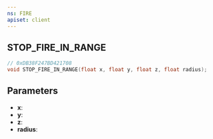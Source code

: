 ```yaml
---
ns: FIRE
apiset: client
---
```

## STOP_FIRE_IN_RANGE

```c
// 0xDB38F247BD421708
void STOP_FIRE_IN_RANGE(float x, float y, float z, float radius);
```


## Parameters
* **x**:
* **y**:
* **z**:
* **radius**: